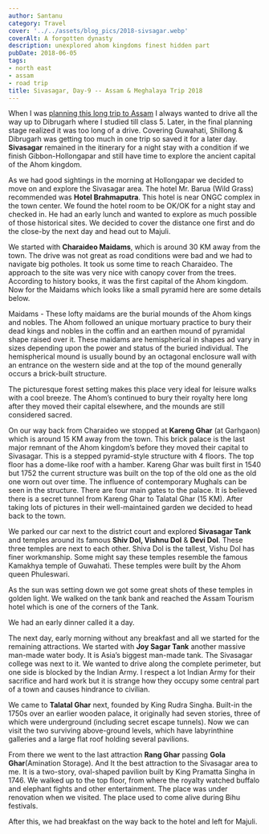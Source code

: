 ```yaml
---
author: Santanu
category: Travel
cover: '../../assets/blog_pics/2018-sivsagar.webp' 
coverAlt: A forgotten dynasty
description: unexplored ahom kingdoms finest hidden part
pubDate: 2018-06-05
tags:
- north east
- assam
- road trip
title: Sivasagar, Day-9 -- Assam & Meghalaya Trip 2018
---
```


When I was [planning this long trip to Assam](/blog/2018-05-18-north-east-2018-planning/) I always wanted to drive all the way up to Dibrugarh where I studied till class 5. Later, in the final planning stage realized it was too long of a drive. Covering Guwahati, Shillong & Dibrugarh was getting too much in one trip so saved it for a later day. **Sivasagar** remained in the itinerary for a night stay with a condition if we finish Gibbon-Hollongapar and still have time to explore the ancient capital of the Ahom kingdom. 

As we had good sightings in the morning at Hollongapar we decided to move on and explore the Sivasagar area. The hotel Mr. Barua (Wild Grass) recommended was **Hotel Brahmaputra**. This hotel is near ONGC complex in the town center. We found the hotel room to be OK/OK for a night stay and checked in. He had an early lunch and wanted to explore as much possible of those historical sites. We decided to cover the distance one first and do the close-by the next day and head out to Majuli. 

We started with **Charaideo Maidams**, which is around 30 KM away from the town. The drive was not great as road conditions were bad and we had to navigate big potholes. It took us some time to reach Charaideo. The approach to the site was very nice with canopy cover from the trees. According to history books, it was the first capital of the Ahom kingdom. Now for the Maidams which looks like a small pyramid here are some details below.  

Maidams - These lofty maidams are the burial mounds of the Ahom kings and nobles. The Ahom followed an unique mortuary practice to bury their dead kings and nobles in the coffin and an earthen mound of pyramidal shape raised over it. These maidams are hemispherical in shapes ad vary in sizes depending upon the power and status of the buried individual. The hemispherical mound is usually bound by an octagonal enclosure wall with an entrance on the western side and at the top of the mound generally occurs a brick-built structure.  

The picturesque forest setting makes this place very ideal for leisure walks with a cool breeze. The Ahom’s continued to bury their royalty here long after they moved their capital elsewhere, and the mounds are still considered sacred. 

On our way back from Charaideo we stopped at **Kareng Ghar** (at Garhgaon) which is around 15 KM away from the town. This brick palace is the last major remnant of the Ahom kingdom’s before they moved their capital to Sivasagar. This is a stepped pyramid-style structure with 4 floors. The top floor has a dome-like roof with a hamber. Kareng Ghar was built first in 1540 but 1752 the current structure was built on the top of the old one as the old one worn out over time. The influence of contemporary Mughals can be seen in the structure. There are four main gates to the palace. It is believed there is a secret tunnel from Kareng Ghar to Talatal Ghar (15 KM). After taking lots of pictures in their well-maintained garden we decided to head back to the town. 

We parked our car next to the district court and explored **Sivasagar Tank** and temples around its famous **Shiv Dol, Vishnu Dol** & **Devi Dol**. These three temples are next to each other. Shiva Dol is the tallest, Vishu Dol has finer workmanship. Some might say these temples resemble the famous Kamakhya temple of Guwahati. These temples were built by the Ahom queen Phuleswari. 

As the sun was setting down we got some great shots of these temples in golden light. We walked on the tank bank and reached the Assam Tourism hotel which is one of the corners of the Tank.  

We had an early dinner called it a day.  

The next day, early morning without any breakfast and all we started for the remaining attractions. We started with **Joy Sagar Tank** another massive man-made water body. It is Asia’s biggest man-made tank. The Sivasagar college was next to it. We wanted to drive along the complete perimeter, but one side is blocked by the Indian Army. I respect a lot Indian Army for their sacrifice and hard work but it is strange how they occupy some central part of a town and causes hindrance to civilian. 

We came to **Talatal Ghar** next, founded by King Rudra Singha. Built-in the 1750s over an earlier wooden palace, it originally had seven stories, three of which were underground (including secret escape tunnels). Now we can visit the two surviving above-ground levels, which have labyrinthine galleries and a large flat roof holding several pavilions. 

From there we went to the last attraction **Rang Ghar** passing **Gola Ghar**(Amination Storage). And It the best attraction to the Sivasagar area to me. It is a two-story, oval-shaped pavilion built by King Pramatta Singha in 1746. We walked up to the top floor, from where the royalty watched buffalo and elephant fights and other entertainment. The place was under renovation when we visited. The place used to come alive during Bihu festivals. 

After this, we had breakfast on the way back to the hotel and left for Majuli.